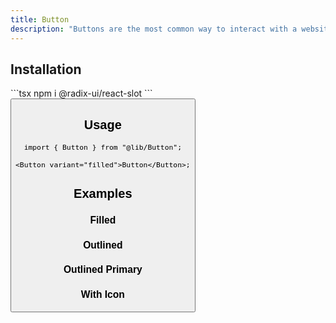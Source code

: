 ```yaml
---
title: Button
description: "Buttons are the most common way to interact with a website."
---
```



<Story component="button" story="filled" />

## Installation

<Steps>
  <Step title={depsStepTitle}>```tsx npm i @radix-ui/react-slot ```</Step>
  <Step title={codeStepTitle}>
    <Button />
  </Step>
  <Step title={updateStepTitle}></Step>
</Steps>

## Usage

```tsx
import { Button } from "@lib/Button";

<Button variant="filled">Button</Button>;
```

## Examples

### Filled

<Story component="button" story="filled" />

### Outlined

<Story component="button" story="outlined" />

### Outlined Primary

<Story component="button" story="outlined-primary" />

### With Icon

<Story component="button" story="icon" />
